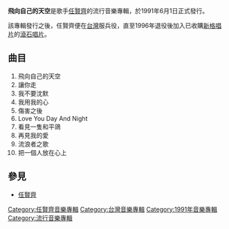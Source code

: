 {{Infobox album
| name       = 飛向自己的天空
| type       = [[專輯|專輯]]
| artist     = [[任賢齊|任賢齊]]
| cover      = Ren03.jpg
| recorded   = 未知
<!-- 未知參數 | background = #CFDCE6 -->
| released   = 1991年6月1日
| genre      = [[華語流行音樂|華語流行音樂]]
| label      = [[新格唱片|新格唱片]]
| length     = 未知
| producer   = 
| reviews    = 
| prev_title = [[冷漠與溫柔|冷漠與溫柔]]
| prev_year  = 1991
| next_title = [[依靠|依靠]]
| next_year  = 1996
}}
'''飛向自己的天空'''是歌手[[任賢齊|任賢齊]]的流行音樂專輯，於1991年6月1日正式發行。

該專輯發行之後，任賢齊便在[[台灣|台灣]]服兵役，直至1996年退役後加入已收購[[新格唱片|新格唱片]]的[[滾石唱片|滾石唱片]]。

==曲目==
#飛向自己的天空
#讓你走
#我不要沈默
#我用我的心
#傷害之後
#Love You Day And Night
#看見一隻和平鴿
#再見我的愛
#流浪者之歌
#把一個人放在心上

==參見==
* [[任賢齊|任賢齊]]
[[Category:任賢齊音樂專輯|Category:任賢齊音樂專輯]]
[[Category:台灣音樂專輯|Category:台灣音樂專輯]]
[[Category:1991年音樂專輯|Category:1991年音樂專輯]]
[[Category:流行音樂專輯|Category:流行音樂專輯]]